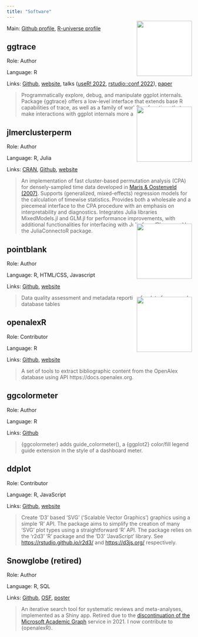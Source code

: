 ```yaml
---
title: "Software"
---
```


<style>
div.hex-container {
  position: relative;
}
img.hex {
  width: 150px;
  padding-left: 10px;
  background-color: white;
  position: absolute;
  right: 0;
  top: -100px;
}
</style>

Main: [Github profile](https://github.com/yjunechoe), [R-universe profile](https://yjunechoe.r-universe.dev/builds)

## ggtrace

<div class='hex-container'>
  <img class='hex' src='https://yjunechoe.github.io/ggtrace/logo.png'/>
</div>

Role: Author

Language: R

Links: [Github](https://github.com/yjunechoe/ggtrace), [website](yjunechoe.github.io/ggtrace), talks ([useR! 2022](https://www.youtube.com/watch?v=2JX8zu4QxMg&t=2959s), [rstudio::conf 2022](https://www.rstudio.com/conference/2022/talks/cracking-open-ggplot-internals-ggtrace/)), [paper](https://yjunechoe.github.io/static/papers/Choe_2022_SublayerGG.pdf)

> Programmatically explore, debug, and manipulate ggplot internals. Package {ggtrace} offers a low-level interface that extends base R capabilities of trace, as well as a family of workflow functions that make interactions with ggplot internals more accessible.


## jlmerclusterperm

<div class='hex-container'>
  <img class='hex' src='https://yjunechoe.github.io/jlmerclusterperm/logo.png'/>
</div>

Role: Author

Language: R, Julia

Links: [CRAN](https://cran.r-project.org/package=jlmerclusterperm), [Github](https://github.com/yjunechoe/jlmerclusterperm/), [website](https://yjunechoe.github.io/jlmerclusterperm/)

> An implementation of fast cluster-based permutation analysis (CPA) for densely-sampled time data developed in [Maris & Oostenveld (2007)](doi:10.1016/j.jneumeth.2007.03.024). Supports (generalized, mixed-effects) regression models for the calculation of timewise statistics. Provides both a wholesale and a piecemeal interface to the CPA procedure with an emphasis on interpretability and diagnostics. Integrates Julia libraries MixedModels.jl and GLM.jl for performance improvements, with additional functionalities for interfacing with Julia from 'R' powered by the JuliaConnectoR package.

## pointblank

<div class='hex-container'>
  <img class='hex' src='https://raw.githubusercontent.com/rstudio/pointblank/main/man/figures/logo.svg'/>
</div>

Role: Author

Language: R, HTML/CSS, Javascript

Links: [Github](https://github.com/rstudio/pointblank), [website](https://rstudio.github.io/pointblank/)

> Data quality assessment and metadata reporting for data frames and database tables


## openalexR

<div class='hex-container'>
  <img class='hex' src='https://docs.ropensci.org/openalexR/logo.png'/>
</div>

Role: Contributor

Language: R

Links: [Github](https://github.com/ropensci/openalexR), [website](https://docs.ropensci.org/openalexR/)

> A set of tools to extract bibliographic content from the OpenAlex database using API https://docs.openalex.org.


## ggcolormeter

Role: Author

Language: R

Links: [Github](https://github.com/yjunechoe/ggcolormeter)

> {ggcolormeter} adds guide_colormeter(), a {ggplot2} color/fill legend guide extension in the style of a dashboard meter.


## ddplot

Role: Contributor

Language: R, JavaScript

Links: [Github](https://github.com/feddelegrand7/ddplot/), [website](https://feddelegrand7.github.io/ddplot)

> Create 'D3' based 'SVG' ('Scalable Vector Graphics') graphics using a simple 'R' API. The package aims to simplify the creation of many 'SVG' plot types using a straightforward 'R' API. The package relies on the 'r2d3' 'R' package and the 'D3' 'JavaScript' library. See <https://rstudio.github.io/r2d3/> and <https://d3js.org/> respectively.


## Snowglobe (retired)

Role: Author

Language: R, SQL

Links: [Github](https://github.com/yjunechoe/Snowglobe), [OSF](https://osf.io/u25rn/), [poster](https://yjunechoe.github.io/static/poster/Snowballer_June_Choe.pdf)

> An iterative search tool for systematic reviews and meta-analyses, implemented as a Shiny app. Retired due to the [discontinuation of the Microsoft Academic Graph](https://www.microsoft.com/en-us/research/project/academic/articles/microsoft-academic-to-expand-horizons-with-community-driven-approach/) service in 2021. I now contribute to {openalexR}.
